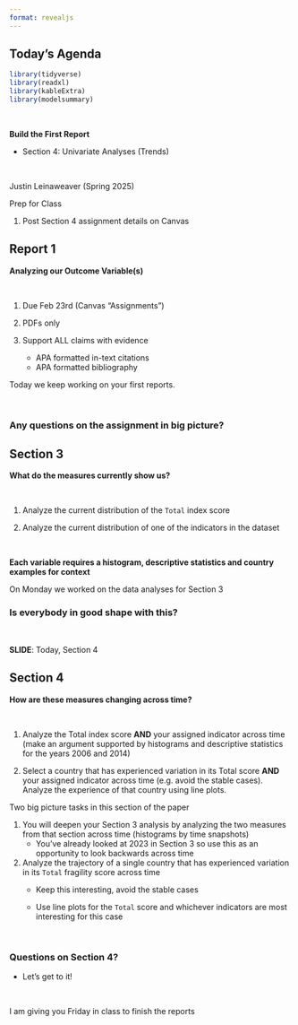 ```yaml
---
format: revealjs
---
```


## Today's Agenda {background-image="Images/background-data_blue_v4.png" .center}

```r
library(tidyverse)
library(readxl)
library(kableExtra)
library(modelsummary)
```

<br>

**Build the First Report**

- Section 4: Univariate Analyses (Trends)

<br>

::: r-stack
Justin Leinaweaver (Spring 2025)
:::

::: notes
Prep for Class

1. Post Section 4 assignment details on Canvas
:::



## Report 1 {background-image="Images/background-slate_v2.png" .center}

**Analyzing our Outcome Variable(s)**

<br>

1. Due Feb 23rd (Canvas "Assignments")

2. PDFs only

3. Support ALL claims with evidence
    - APA formatted in-text citations
    - APA formatted bibliography
    
::: notes

Today we keep working on your first reports.

<br>

### Any questions on the assignment in big picture?
:::


## Section 3 {background-image="Images/background-slate_v2.png" .center}

**What do the measures currently show us?**

<br>

1. Analyze the current distribution of the `Total` index score

2. Analyze the current distribution of one of the indicators in the dataset

<br>

**Each variable requires a histogram, descriptive statistics and country examples for context**

::: notes

On Monday we worked on the data analyses for Section 3

### Is everybody in good shape with this?

<br>

**SLIDE**: Today, Section 4
:::



## Section 4 {background-image="Images/background-slate_v2.png" .center}

**How are these measures changing across time?**

<br>

1. Analyze the Total index score **AND** your assigned indicator across time (make an argument supported by histograms and descriptive statistics for the years 2006 and 2014)

2. Select a country that has experienced variation in its Total score **AND** your assigned indicator across time (e.g. avoid the stable cases). Analyze the experience of that country using line plots.

::: notes

Two big picture tasks in this section of the paper

1. You will deepen your Section 3 analysis by analyzing the two measures from that section across time (histograms by time snapshots)
    - You've already looked at 2023 in Section 3 so use this as an opportunity to look backwards across time

2. Analyze the trajectory of a single country that has experienced variation in its `Total` fragility score across time
    - Keep this interesting, avoid the stable cases
    
    - Use line plots for the `Total` score and whichever indicators are most interesting for this case
    
<br>

### Questions on Section 4?

- Let's get to it!

<br>

I am giving you Friday in class to finish the reports
:::